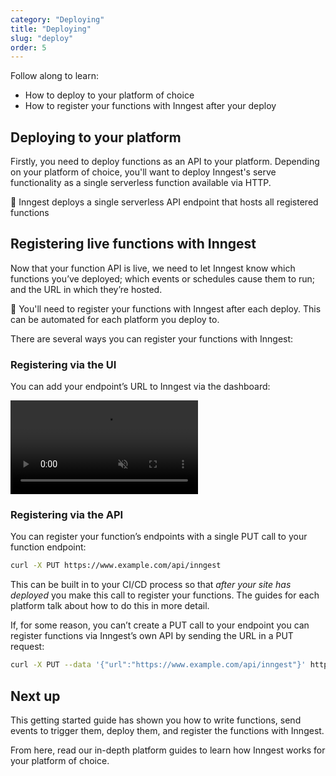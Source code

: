```yaml
---
category: "Deploying"
title: "Deploying"
slug: "deploy"
order: 5
---
```


Follow along to learn:

- How to deploy to your platform of choice
- How to register your functions with Inngest after your deploy


## Deploying to your platform

Firstly, you need to deploy functions as an API to your platform.  Depending on your platform of choice,
you'll want to deploy Inngest's serve functionality as a single serverless function available via HTTP.

<aside>

💁 Inngest deploys a single serverless API endpoint that hosts all registered functions

</aside>

## Registering live functions with Inngest

Now that your function API is live, we need to let Inngest know which functions you’ve deployed; which events or schedules cause them to run; and the URL in which they’re hosted.

<aside>

💁 You'll need to register your functions with Inngest after each deploy.  This can be automated for each platform you deploy to.

</aside>


There are several ways you can register your functions with Inngest:

### Registering via the UI

You can add your endpoint’s URL to Inngest via the dashboard:

<video controls autoPlay loop muted>
  <source
    src="/assets/docs/sdk-deploy.mp4"
    type="video/mp4"
  />
</video>



### Registering via the API

You can register your function’s endpoints with a single PUT call to your function endpoint:

```bash
curl -X PUT https://www.example.com/api/inngest
```

This can be built in to your CI/CD process so that *after your site has deployed* you make this call to register your functions.  The guides for each platform talk about how to do this in more detail.

If, for some reason, you can’t create a PUT call to your endpoint you can register functions via Inngest’s own API by sending the URL in a PUT request:

```bash
curl -X PUT --data '{"url":"https://www.example.com/api/inngest"}' https://api.inngest.com/fn/register
```

## Next up

This getting started guide has shown you how to write functions, send events to trigger them, deploy them, and register the functions with Inngest.

From here, read our in-depth platform guides to learn how Inngest works for your platform of choice.
